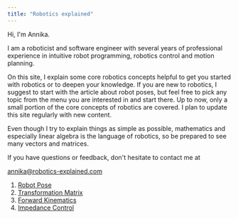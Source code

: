 ```yaml
---
title: "Robotics explained"
---
```


Hi, I'm Annika.

I am a roboticist and software engineer with several years of professional experience in intuitive robot programming, robotics control and motion planning.

On this site, I explain some core robotics concepts helpful to get you started with robotics or to deepen your knowledge. If you are new to robotics, I suggest to start with the article about robot poses, but feel free to pick any topic from the menu you are interested in and start there. Up to now, only a small portion of the core concepts of robotics are covered. I plan to update this site regularly with new content.

Even though I try to explain things as simple as possible, mathematics and especially linear algebra is the language of robotics, so be prepared to see many vectors and matrices.

If you have questions or feedback, don't hesitate to contact me at

<annika@robotics-explained.com>

1. [Robot Pose](/robotpose)
2. [Transformation Matrix](/transformation)
3. [Forward Kinematics](/forwardkinematics)
4. [Impedance Control](/impedancecontrol)